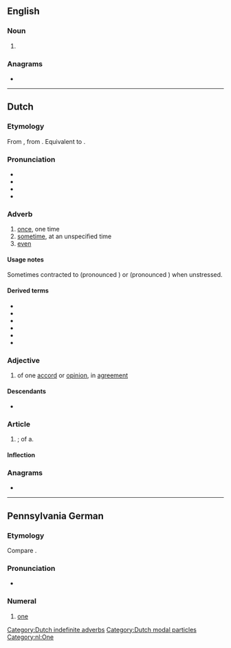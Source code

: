 {{also|êens}}
==English==

===Noun===
{{head|en|noun form}}

# {{plural of|en|een}}

===Anagrams===
* {{anagrams|en|a=eens|Nees|esne|seen|sene|snee}}

----

==Dutch==

===Etymology===
From {{inh|nl|dum|eens}}, from {{inh|nl|odt|ēnis}}. Equivalent to {{affix|nl|een|-s}}.

===Pronunciation===
* {{IPA|nl|/eːns/}}
* {{audio|nl|Nl-eens.ogg|Audio}}
* {{hyph|nl|eens}}
* {{rhymes|nl|eːns}}

===Adverb===
{{nl-adv}}

# [[once]], one time
# [[sometime]], at an unspecified time
# [[even]]

====Usage notes====
Sometimes contracted to {{m|nl|'ns}} (pronounced {{IPAfont|/əns/}}) or {{m|nl|'s}} (pronounced {{IPAfont|/əs/}}) when unstressed.

====Derived terms====
{{top4}}
* {{l|nl|ineens}}
* {{l|nl|niet eens}}
* {{l|nl|nog eens}}
* {{l|nl|nog wel eens}}
* {{l|nl|opeens}}
* {{l|nl|wel eens}}
{{bottom}}

===Adjective===
{{nl-adj|pred}}

# of one [[accord]] or [[opinion]], in [[agreement]]

====Descendants====
* {{desc|pap|eens|bor=1}}

===Article===
{{head|nl|article}}

# {{lb|nl|dated}} {{inflection of|nl|een||gen|m//n}}; of a.

====Inflection====
{{nl-decl-indefinite article}}

===Anagrams===
* {{l|nl|snee}}

[[Category:Dutch indefinite adverbs]]
[[Category:Dutch modal particles]]
[[Category:nl:One]]

----

==Pennsylvania German==
{{cardinalbox|pdc|0|1|2|Null|zwee|ord=erscht}}

===Etymology===
Compare {{cog|de|eins}}.

===Pronunciation===
* {{IPA|pdc|/eːns/}}

===Numeral===
{{head|pdc|numeral}}

# {{cln|pdc|cardinal numbers}} [[one]]